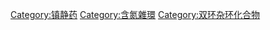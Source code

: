 {{Commonscat|Imidazopyridines}}

[[Category:镇静药|Category:镇静药]]
[[Category:含氮雜環|Category:含氮雜環]]
[[Category:双环杂环化合物|Category:双环杂环化合物]]
